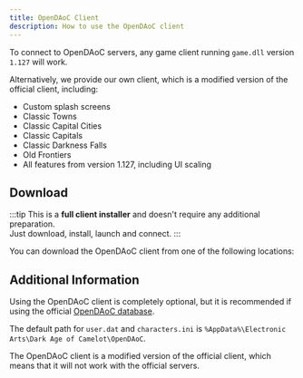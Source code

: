 ```yaml
---
title: OpenDAoC Client
description: How to use the OpenDAoC client
---
```




To connect to OpenDAoC servers, any game client running `game.dll` version `1.127` will work.

Alternatively, we provide our own client, which is a modified version of the official client, including:

- Custom splash screens
- Classic Towns
- Classic Capital Cities
- Classic Capitals
- Classic Darkness Falls
- Old Frontiers
- All features from version 1.127, including UI scaling

## Download

:::tip
This is a **full client installer** and doesn't require any additional preparation.  
Just download, install, launch and connect.
:::

You can download the OpenDAoC client from one of the following locations:

<LinkCard
	title="OpenDAoC Installer on Mega"
    description="Download the OpenDAoC installer from Mega"
	href="https://mega.nz/file/g6pRDISA#Kg5KtAGk74lNrMB6_Km3jWVhdtSgmBsxtUtcB008YtU"
/>

<LinkCard
	title="OpenDAoC Installer on Mediafire"
    description="Download the OpenDAoC installer from Mediafire"
	href="https://www.mediafire.com/file/tnel3wkry1h08c0/OpenDAoCInstaller-1.0.0.zip/file"
/>


## Additional Information

Using the OpenDAoC client is completely optional, but it is recommended if using the official [OpenDAoC database][1].

The default path for `user.dat` and `characters.ini` is `%AppData%\Electronic Arts\Dark Age of Camelot\OpenDAoC`.

The OpenDAoC client is a modified version of the official client, which means that it will not work with the official servers.

[1]: ../database/